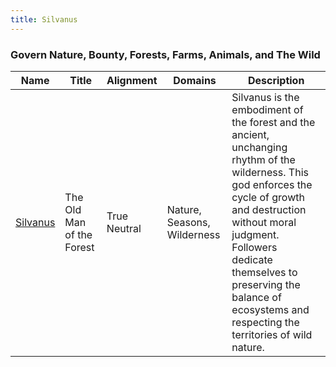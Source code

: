 ```yaml
---
title: Silvanus
---
```


### Govern Nature, Bounty, Forests, Farms, Animals, and The Wild

| Name | Title | Alignment | Domains | Description |
| --- | --- | --- | --- | --- |
| [Silvanus](/assets/pantheons/green_pantheon/Silvanus.jpg) | The Old Man of the Forest | True Neutral | Nature, Seasons, Wilderness | Silvanus is the embodiment of the forest and the ancient, unchanging rhythm of the wilderness. This god enforces the cycle of growth and destruction without moral judgment. Followers dedicate themselves to preserving the balance of ecosystems and respecting the territories of wild nature. |

